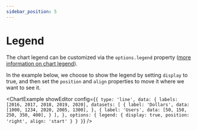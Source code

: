 ```yaml
---
sidebar_position: 5
---
```



# Legend

The chart legend can be customized via the `options.legend` property ([more information on chart legend](https://www.chartjs.org/docs/2.9.4/configuration/legend.html)).

In the example below, we choose to show the legend by setting `display` to true, and then set the `position` and `align` properties to move it where we want to see it.

<ChartExample
  showEditor
  config={`{
  type: 'line',
  data: {
    labels: [2016, 2017, 2018, 2019, 2020],
    datasets: [
      {
        label: 'Dollars',
        data: [1000, 1234, 2020, 2005, 1300],
      },
      {
        label: 'Users',
        data: [50, 150, 250, 350, 400],
      }
    ],
  },
  options: {
    legend: {
      display: true,
      position: 'right',
      align: 'start'
    }
  }
}`}
/>
